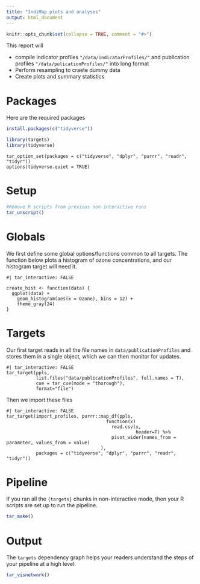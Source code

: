 ```yaml
---
title: "IndiMap plots and analyses"
output: html_document
---
```


```r
knitr::opts_chunk$set(collapse = TRUE, comment = "#>")
```

This report will

- compile indicator profiles `"/data/indicatorProfiles/"` and publication profiles `"/data/pulicationProfiles/"` into long format
- Perform resampling to craete dummy data
- Create plots and summary statistics


<!-- Target Markdown is a powerful R Markdown interface for reproducible analysis pipelines, and the chapter at https://books.ropensci.org/targets/markdown.html walks through it in detail. This R Markdown report the example from the chapter. Try it out in both interactive and non-interactive modes, either by running the code chunks in different ways or setting the `tar_interactive` chunk option. -->

# Packages

Here are the required packages
```r
install.packages(c("tidyverse"))
```
```r
library(targets)
library(tidyverse)
```


```targets
tar_option_set(packages = c("tidyverse", "dplyr", "purrr", "readr", "tidyr"))
options(tidyverse.quiet = TRUE)
```

# Setup


```r
#Remove R scripts from previous non-interactive runs
tar_unscript()
```


# Globals

We first define some global options/functions common to all targets. The function below plots a histogram of ozone concentrations, and our histogram target will need it.

```targets
#| tar_interactive: FALSE

create_hist <- function(data) {
  ggplot(data) +
    geom_histogram(aes(x = Ozone), bins = 12) +
    theme_gray(24)
}
```

# Targets

Our first target reads in all the file names in `data/publicationProfiles` and stores them in a single object, which we can then monitor for updates.

```targets
#| tar_interactive: FALSE
tar_target(ppls, 
           list.files("data/publicationProfiles", full.names = T), 
           cue = tar_cue(mode = "thorough"), 
           format="file")
```

Then we import these files

```targets
#| tar_interactive: FALSE
tar_target(import_profiles, purrr::map_df(ppls, 
                                     function(x)
                                       read.csv(x,
                                                header=T) %>%
                                       pivot_wider(names_from = parameter, values_from = value)
                                   ),
           packages = c("tidyverse", "dplyr", "purrr", "readr", "tidyr"))

```


<!-- Set the `tar_simple` chunk option to `TRUE` to define a single target with the command in the code chunk. The chunk below only contains `biglm(Ozone ~ Wind + Temp, data)` in the source, but because `tar_simple` is `TRUE`, it is shorthand for `tar_target(name = fit, command = biglm(Ozone ~ Wind + Temp, data))`. All other arguments to `tar_target()` are set to their default values (configurable with `tar_option_set()`). -->

<!-- ```{targets fit, tar_simple = TRUE} -->
<!-- biglm(Ozone ~ Wind + Temp, data) -->
<!-- ``` -->

# Pipeline

If you ran all the `{targets}` chunks in non-interactive mode, then your R scripts are set up to run the pipeline.

```r
tar_make()
```

# Output

<!-- You can retrieve results from the `_targets/` data store using `tar_read()` or `tar_load()`. -->

The `targets` dependency graph helps your readers understand the steps of your pipeline at a high level.

```r
tar_visnetwork()
```


